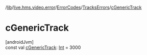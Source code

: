 /[lib](/api-reference/android/v2/home/content)/[live.hms.video.error](../../index)/[ErrorCodes](../index)/[TracksErrors](index)/[cGenericTrack](c-generic-track)

# cGenericTrack

[androidJvm]\
const val [cGenericTrack](c-generic-track): [Int](https://kotlinlang.org/api/latest/jvm/stdlib/kotlin/-int/index.html) = 3000
